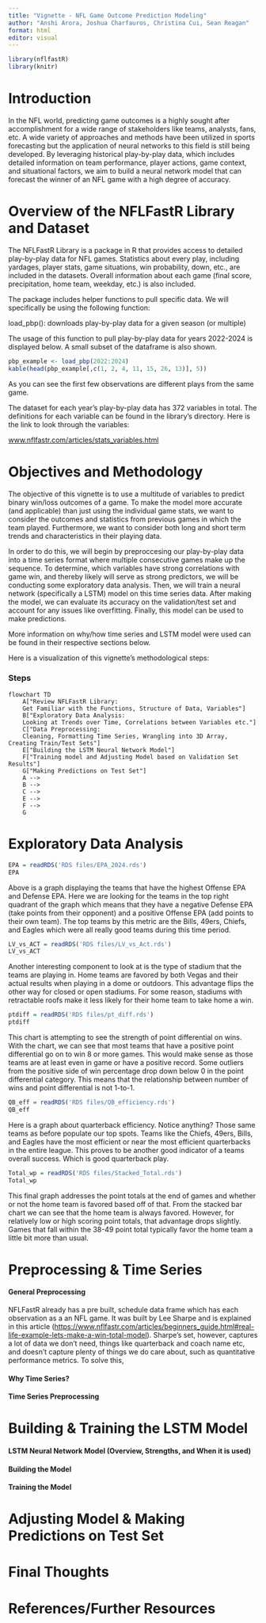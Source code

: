 ```yaml
---
title: "Vignette - NFL Game Outcome Prediction Modeling"
author: "Anshi Arora, Joshua Charfauros, Christina Cui, Sean Reagan"
format: html
editor: visual
---
```


```r
library(nflfastR)
library(knitr)
```

# Introduction

In the NFL world, predicting game outcomes is a highly sought after accomplishment for a wide range of stakeholders like teams, analysts, fans, etc. A wide variety of approaches and methods have been utilized in sports forecasting but the application of neural networks to this field is still being developed. By leveraging historical play-by-play data, which includes detailed information on team performance, player actions, game context, and situational factors, we aim to build a neural network model that can forecast the winner of an NFL game with a high degree of accuracy.

# Overview of the NFLFastR Library and Dataset

The NFLFastR Library is a package in R that provides access to detailed play-by-play data for NFL games. Statistics about every play, including yardages, player stats, game situations, win probability, down, etc., are included in the datasets. Overall information about each game (final score, precipitation, home team, weekday, etc.) is also included.

The package includes helper functions to pull specific data. We will specifically be using the following function:

load_pbp(): downloads play-by-play data for a given season (or multiple)

The usage of this function to pull play-by-play data for years 2022-2024 is displayed below. A small subset of the dataframe is also shown.

```r
pbp_example <- load_pbp(2022:2024)
kable(head(pbp_example[,c(1, 2, 4, 11, 15, 26, 13)], 5))
```

As you can see the first few observations are different plays from the same game.

The dataset for each year's play-by-play data has 372 variables in total. The definitions for each variable can be found in the library's directory. Here is the link to look through the variables:

[www.nflfastr.com/articles/stats_variables.html](https://www.nflfastr.com/articles/stats_variables.html)

# Objectives and Methodology

The objective of this vignette is to use a multitude of variables to predict binary win/loss outcomes of a game. To make the model more accurate (and applicable) than just using the individual game stats, we want to consider the outcomes and statistics from previous games in which the team played. Furthermore, we want to consider both long and short term trends and characteristics in their playing data.

In order to do this, we will begin by preproccesing our play-by-play data into a time series format where multiple consecutive games make up the sequence. To determine, which variables have strong correlations with game win, and thereby likely will serve as strong predictors, we will be conducting some exploratory data analysis. Then, we will train a neural network (specifically a LSTM) model on this time series data. After making the model, we can evaluate its accuracy on the validation/test set and account for any issues like overfitting. Finally, this model can be used to make predictions.

More information on why/how time series and LSTM model were used can be found in their respective sections below.

Here is a visualization of this vignette's methodological steps:

### Steps

```mermaid
flowchart TD
    A["Review NFLFastR Library: 
    Get Familiar with the Functions, Structure of Data, Variables"]
    B["Exploratory Data Analysis:
    Looking at Trends over Time, Correlations between Variables etc."]
    C["Data Preprocessing:
    Cleaning, Formatting Time Series, Wrangling into 3D Array, Creating Train/Test Sets"]
    E["Building the LSTM Neural Network Model"]
    F["Training model and Adjusting Model based on Validation Set Results"]
    G["Making Predictions on Test Set"]
    A --> 
    B --> 
    C -->
    E --> 
    F -->
    G
```

# Exploratory Data Analysis

```r
EPA = readRDS('RDS files/EPA_2024.rds')
EPA
```

Above is a graph displaying the teams that have the highest Offense EPA and Defense EPA. Here we are looking for the teams in the top right quadrant of the graph which means that they have a negative Defense EPA (take points from their opponent) and a positive Offense EPA (add points to their own team). The top teams by this metric are the Bills, 49ers, Chiefs, and Eagles which were all really good teams during this time period.

```r
LV_vs_ACT = readRDS('RDS files/LV_vs_Act.rds')
LV_vs_ACT
```

Another interesting component to look at is the type of stadium that the teams are playing in. Home teams are favored by both Vegas and their actual results when playing in a dome or outdoors. This advantage flips the other way for closed or open stadiums. For some reason, stadiums with retractable roofs make it less likely for their home team to take home a win.

```r
ptdiff = readRDS('RDS files/pt_diff.rds')
ptdiff
```

This chart is attempting to see the strength of point differential on wins. With the chart, we can see that most teams that have a positive point differential go on to win 8 or more games. This would make sense as those teams are at least even in game or have a positive record. Some outliers from the positive side of win percentage drop down below 0 in the point differential category. This means that the relationship between number of wins and point differential is not 1-to-1.

```r
QB_eff = readRDS('RDS files/QB_efficiency.rds')
QB_eff
```

Here is a graph about quarterback efficiency. Notice anything? Those same teams as before populate our top spots. Teams like the Chiefs, 49ers, Bills, and Eagles have the most efficient or near the most efficient quarterbacks in the entire league. This proves to be another good indicator of a teams overall success. Which is good quarterback play.

```r
Total_wp = readRDS('RDS files/Stacked_Total.rds')
Total_wp
```

This final graph addresses the point totals at the end of games and whether or not the home team is favored based off of that. From the stacked bar chart we can see that the home team is always favored. However, for relatively low or high scoring point totals, that advantage drops slightly. Games that fall within the 38-49 point total typically favor the home team a little bit more than usual.

# Preprocessing & Time Series

#### General Preprocessing

NFLFastR already has a pre built, schedule data frame which has each observation as a an NFL game. It was built by Lee Sharpe and is explained in this article (<https://www.nflfastr.com/articles/beginners_guide.html#real-life-example-lets-make-a-win-total-model>). Sharpe's set, however, captures a lot of data we don't need, things like quarterback and coach name etc, and doesn't capture plenty of things we do care about, such as quantitative performance metrics. To solve this,

#### Why Time Series?

#### Time Series Preprocessing

# Building & Training the LSTM Model

#### LSTM Neural Network Model (Overview, Strengths, and When it is used)

#### Building the Model

#### Training the Model

# Adjusting Model & Making Predictions on Test Set

# Final Thoughts

# References/Further Resources
